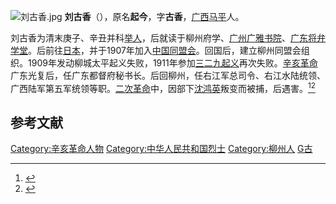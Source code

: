 [[File:刘古香.jpg|thumb]]
'''刘古香'''（{{bd|1874年||1913年|10月13日|catIdx=Liu刘}}），原名'''起今'''，字'''古香'''，[[广西|广西]][[马平|马平]]人。

刘古香为清末庚子、辛丑并科[[举人|举人]]，后就读于柳州府学、[[广州|广州]][[广雅书院|广雅书院]]、[[广东将弁学堂|广东将弁学堂]]。后前往[[日本|日本]]，并于1907年加入[[中国同盟会|中国同盟会]]。回国后，建立柳州同盟会组织。1909年发动柳城太平起义失败，1911年参加[[三二九起义|三二九起义]]再次失败。[[辛亥革命|辛亥革命]]广东光复后，任广东都督府秘书长。后回柳州，任右江军总司令、右江水陆统领、广西陆军第五军统领等职。[[二次革命|二次革命]]中，因部下[[沈鸿英|沈鸿英]]叛变而被捕，后遇害。<ref name="kmt">{{cite book|title=《中国国民党百年人物全书》|publisher=团结出版社|year=2005}}</ref><ref>{{cite web|url=http://www.gxdy.gov.cn/news/shownews.asp?newsid=678|title=刘古香|publisher=中共广西壮族自治区委员会政策研究室}}{{dead link|date=2017年11月 |bot=InternetArchiveBot |fix-attempted=yes }}</ref>

== 参考文献 ==
{{reflist}}

{{DEFAULTSORT:Liu刘}}
[[Category:辛亥革命人物|Category:辛亥革命人物]]
[[Category:中华人民共和国烈士|Category:中华人民共和国烈士]]
[[Category:柳州人|Category:柳州人]]
[[Category:刘姓|G古]]